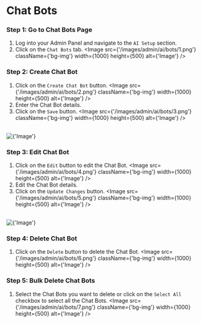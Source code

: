 
# Chat Bots

### Step 1: Go to Chat Bots Page
1. Log into your Admin Panel and navigate to the `AI Setup` section.
2. Click on the `Chat Bots` tab.
<Image src={'/images/admin/ai/bots/1.png'} className={'bg-img'} width={1000} height={500} alt={'Image'} />

### Step 2: Create Chat Bot
1. Click on the `Create Chat Bot` button.
<Image src={'/images/admin/ai/bots/2.png'} className={'bg-img'} width={1000} height={500} alt={'Image'} />
2. Enter the Chat Bot details.
3. Click on the `Save` button.
<Image src={'/images/admin/ai/bots/3.png'} className={'bg-img'} width={1000} height={500} alt={'Image'} />
<br/>
<Image src={'/images/admin/ai/bots/3-1.png'} className={'bg-img'} width={1000} height={500} alt={'Image'} />

### Step 3: Edit Chat Bot
1. Click on the `Edit` button to edit the Chat Bot.
<Image src={'/images/admin/ai/bots/4.png'} className={'bg-img'} width={1000} height={500} alt={'Image'} />
2. Edit the Chat Bot details.
3. Click on the `Update Changes` button.
<Image src={'/images/admin/ai/bots/5.png'} className={'bg-img'} width={1000} height={500} alt={'Image'} />
<br/>
<Image src={'/images/admin/ai/bots/5-1.png'} className={'bg-img'} width={1000} height={500} alt={'Image'} />

### Step 4: Delete Chat Bot
1. Click on the `Delete` button to delete the Chat Bot.
<Image src={'/images/admin/ai/bots/6.png'} className={'bg-img'} width={1000} height={500} alt={'Image'} />

### Step 5: Bulk Delete Chat Bots
1. Select the Chat Bots you want to delete or click on the `Select All` checkbox to select all the Chat Bots.
<Image src={'/images/admin/ai/bots/7.png'} className={'bg-img'} width={1000} height={500} alt={'Image'} />

